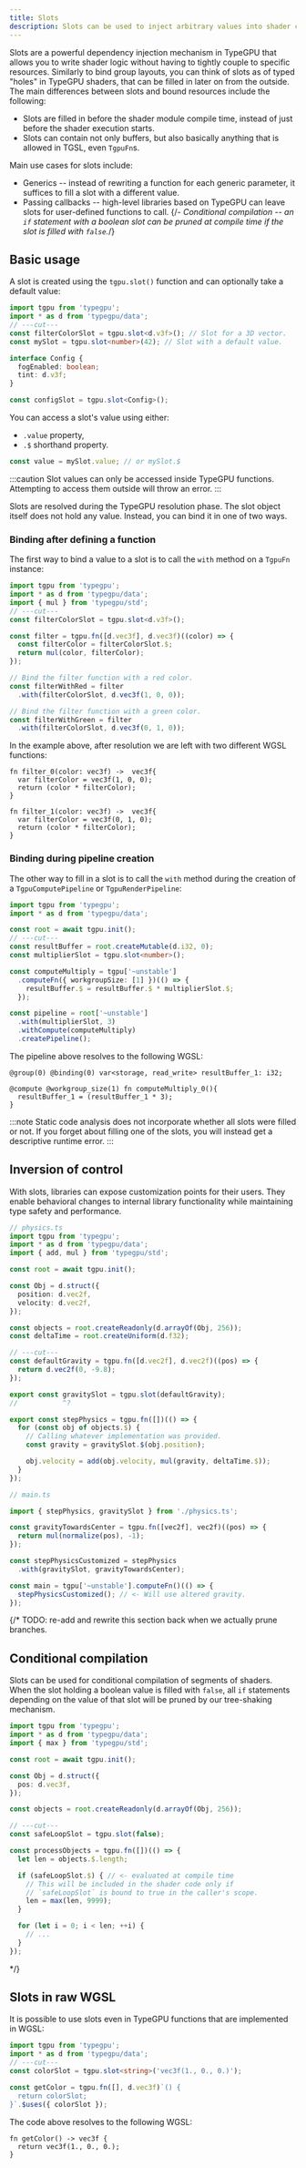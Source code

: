 ```yaml
---
title: Slots
description: Slots can be used to inject arbitrary values into shader code at a granular level.
---
```

Slots are a powerful dependency injection mechanism in TypeGPU that allows you to write shader logic without having to tightly couple to specific resources.
Similarly to bind group layouts, you can think of slots as of typed "holes" in TypeGPU shaders, that can be filled in later on from the outside.
The main differences between slots and bound resources include the following:

- Slots are filled in before the shader module compile time, instead of just before the shader execution starts.
- Slots can contain not only buffers, but also basically anything that is allowed in TGSL, even `TgpuFn`s.

Main use cases for slots include:

- Generics -- instead of rewriting a function for each generic parameter, it suffices to fill a slot with a different value.
- Passing callbacks -- high-level libraries based on TypeGPU can leave slots for user-defined functions to call.
{/*- Conditional compilation -- an `if` statement with a boolean slot can be pruned at compile time if the slot is filled with `false`.*/}

## Basic usage

A slot is created using the `tgpu.slot()` function and can optionally take a default value:

```ts twoslash
import tgpu from 'typegpu';
import * as d from 'typegpu/data';
// ---cut---
const filterColorSlot = tgpu.slot<d.v3f>(); // Slot for a 3D vector.
const mySlot = tgpu.slot<number>(42); // Slot with a default value.

interface Config {
  fogEnabled: boolean;
  tint: d.v3f;
}

const configSlot = tgpu.slot<Config>();
```

You can access a slot's value using either:

- `.value` property,
- `.$` shorthand property.

```typescript
const value = mySlot.value; // or mySlot.$
```

:::caution
Slot values can only be accessed inside TypeGPU functions.
Attempting to access them outside will throw an error.
:::

Slots are resolved during the TypeGPU resolution phase.
The slot object itself does not hold any value.
Instead, you can bind it in one of two ways.

### Binding after defining a function

The first way to bind a value to a slot is to call the `with` method on a `TgpuFn` instance:

```ts twoslash
import tgpu from 'typegpu';
import * as d from 'typegpu/data';
import { mul } from 'typegpu/std';
// ---cut---
const filterColorSlot = tgpu.slot<d.v3f>();

const filter = tgpu.fn([d.vec3f], d.vec3f)((color) => {
  const filterColor = filterColorSlot.$;
  return mul(color, filterColor);
});

// Bind the filter function with a red color.
const filterWithRed = filter
  .with(filterColorSlot, d.vec3f(1, 0, 0));

// Bind the filter function with a green color.
const filterWithGreen = filter
  .with(filterColorSlot, d.vec3f(0, 1, 0));
```

In the example above, after resolution we are left with two different WGSL functions:

```wgsl
fn filter_0(color: vec3f) ->  vec3f{
  var filterColor = vec3f(1, 0, 0);
  return (color * filterColor);
}

fn filter_1(color: vec3f) ->  vec3f{
  var filterColor = vec3f(0, 1, 0);
  return (color * filterColor);
}
```

### Binding during pipeline creation

The other way to fill in a slot is to call the `with` method during the creation of a `TgpuComputePipeline` or `TgpuRenderPipeline`:

```ts twoslash
import tgpu from 'typegpu';
import * as d from 'typegpu/data';

const root = await tgpu.init();
// ---cut---
const resultBuffer = root.createMutable(d.i32, 0);
const multiplierSlot = tgpu.slot<number>();

const computeMultiply = tgpu['~unstable']
  .computeFn({ workgroupSize: [1] })(() => {
    resultBuffer.$ = resultBuffer.$ * multiplierSlot.$;
  });

const pipeline = root['~unstable']
  .with(multiplierSlot, 3)
  .withCompute(computeMultiply)
  .createPipeline();
```

The pipeline above resolves to the following WGSL:

```wgsl
@group(0) @binding(0) var<storage, read_write> resultBuffer_1: i32;

@compute @workgroup_size(1) fn computeMultiply_0(){
  resultBuffer_1 = (resultBuffer_1 * 3);
}
```

:::note
Static code analysis does not incorporate whether all slots were filled or not.
If you forget about filling one of the slots, you will instead get a descriptive runtime error.
:::

## Inversion of control

With slots, libraries can expose customization points for their users.
They enable behavioral changes to internal library functionality while maintaining type safety and performance.

```ts twoslash
// physics.ts
import tgpu from 'typegpu';
import * as d from 'typegpu/data';
import { add, mul } from 'typegpu/std';

const root = await tgpu.init();

const Obj = d.struct({
  position: d.vec2f,
  velocity: d.vec2f,
});

const objects = root.createReadonly(d.arrayOf(Obj, 256));
const deltaTime = root.createUniform(d.f32);

// ---cut---
const defaultGravity = tgpu.fn([d.vec2f], d.vec2f)((pos) => {
  return d.vec2f(0, -9.8);
});

export const gravitySlot = tgpu.slot(defaultGravity);
//           ^?

export const stepPhysics = tgpu.fn([])(() => {
  for (const obj of objects.$) {
    // Calling whatever implementation was provided.
    const gravity = gravitySlot.$(obj.position);

    obj.velocity = add(obj.velocity, mul(gravity, deltaTime.$));
  }
});
```

```ts
// main.ts

import { stepPhysics, gravitySlot } from './physics.ts';

const gravityTowardsCenter = tgpu.fn([vec2f], vec2f)((pos) => {
  return mul(normalize(pos), -1);
});

const stepPhysicsCustomized = stepPhysics
  .with(gravitySlot, gravityTowardsCenter);

const main = tgpu['~unstable'].computeFn()(() => {
  stepPhysicsCustomized(); // <- Will use altered gravity.
});
```

{/*
TODO: re-add and rewrite this section back when we actually prune branches.

## Conditional compilation

Slots can be used for conditional compilation of segments of shaders.
When the slot holding a boolean value is filled with `false`, all `if` statements depending on the value of that slot will be pruned by our tree-shaking mechanism.

```ts twoslash
import tgpu from 'typegpu';
import * as d from 'typegpu/data';
import { max } from 'typegpu/std';

const root = await tgpu.init();

const Obj = d.struct({
  pos: d.vec3f,
});

const objects = root.createReadonly(d.arrayOf(Obj, 256));

// ---cut---
const safeLoopSlot = tgpu.slot(false);

const processObjects = tgpu.fn([])(() => {
  let len = objects.$.length;

  if (safeLoopSlot.$) { // <- evaluated at compile time
    // This will be included in the shader code only if
    // `safeLoopSlot` is bound to true in the caller's scope.
    len = max(len, 9999);
  }

  for (let i = 0; i < len; ++i) {
    // ...
  }
});
```

*/}

## Slots in raw WGSL

It is possible to use slots even in TypeGPU functions that are implemented in WGSL:

```ts twoslash
import tgpu from 'typegpu';
import * as d from 'typegpu/data';
// ---cut---
const colorSlot = tgpu.slot<string>('vec3f(1., 0., 0.)');

const getColor = tgpu.fn([], d.vec3f)`() {
  return colorSlot;
}`.$uses({ colorSlot });
```

The code above resolves to the following WGSL:

```wgsl
fn getColor() -> vec3f {
  return vec3f(1., 0., 0.);
}
```
